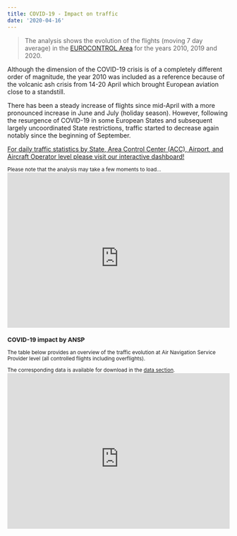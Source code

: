 ```yaml
---
title: COVID-19 - Impact on traffic
date: '2020-04-16'
---
```


<div class="container">
<div class="row align-items-start">
<div class="col-sm-6">>
The analysis shows the evolution of the flights (moving 7 day average) in the [EUROCONTROL Area](/definition/eurocontrol-area/) for the years 2010, 2019 and 2020. 

Although the dimension of the COVID-19 crisis is of a completely different order of magnitude, the year 2010 was included as a reference because of the volcanic ash crisis from 14-20 April which brought European aviation close to a standstill.

There has been a steady increase of flights since mid-April with a more pronounced increase in June and July (holiday season). However, following the resurgence of COVID-19 in some European States and subsequent largely uncoordinated State restrictions, traffic started to decrease again notably since the beginning of September.  <br>

<a href="https://www.eurocontrol.int/Economics/DailyTrafficVariation-States.html" class="btn btn-danger" role="button"><i class='fas fa-xs fa-exclamation-triangle'></i> For daily traffic statistics by State, Area Control Center (ACC), Airport, and Aircraft Operator level please visit our interactive dashboard!</a>
</div>

<div class="col-sm-6">
<small>Please note that the analysis may take a few moments to load...<br>
<div class="resp-container">
<iframe class="resp-iframe" src="https://datastudio.google.com/embed/reporting/b2b43aeb-ce1d-4c7e-961a-8bb646368111/page/jwMJB" frameborder="0" style="border:0" allowfullscreen></iframe>
</div>
</div>
</div>
</div>

### COVID-19 impact by ANSP
The table below provides an overview of the traffic evolution at Air Navigation Service Provider level (all controlled flights including overflights).

The corresponding data is available for download in the [data section](/data/).<br>
<div class="resp-container">
<iframe class="resp-iframe" src="https://datastudio.google.com/embed/reporting/b2b43aeb-ce1d-4c7e-961a-8bb646368111/page/JSNJB" frameborder="0" style="border:0" allowfullscreen></iframe>
</div>

<style type="text/css">
.img-responsive {
    margin: 0 auto;
    max-width: 75%
}

.resp-container {
    position: relative;
    overflow: hidden;
    padding-top: 70.0%;
}

.resp-iframe {
    position: absolute;
    top: 0;
    left: 0;
    width: 100%;
    height: 110%;
    border: 0;
}
</style>
